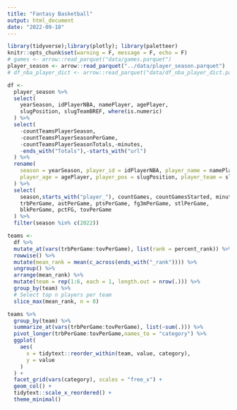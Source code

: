 ```yaml
---
title: "Fantasy Basketball"
output: html_document
date: "2022-09-18"
---
```


```r
library(tidyverse);library(plotly); library(paletteer)
knitr::opts_chunk$set(warning = F, message = F, echo = F)
# games <- arrow::read_parquet("data/games.parquet")
player_season <- arrow::read_parquet("../data/player_season.parquet")
# df_nba_player_dict <- arrow::read_parquet("data/df_nba_player_dict.parquet")
```


```r
df <-
  player_season %>%
  select(
    yearSeason, idPlayerNBA, namePlayer, agePlayer, 
    slugPosition, slugTeamBREF, where(is.numeric)
  ) %>%
  select(
    -countTeamsPlayerSeason,
    -countTeamsPlayerSeasonPerGame,
    -countTeamsPlayerSeasonTotals,-minutes,
    -ends_with("Totals"),-starts_with("url")
  ) %>%
  rename(
    season = yearSeason, player_id = idPlayerNBA, player_name = namePlayer,
    player_age = agePlayer, player_pos = slugPosition, player_team = slugTeamBREF
  ) %>%
  select(
    season,starts_with("player_"), countGames, countGamesStarted, minutesPerGame,
    trbPerGame, astPerGame, ptsPerGame, fg3mPerGame, stlPerGame, 
    blkPerGame, pctFG, tovPerGame
  ) %>%
  filter(season %in% c(2022)) 
```


```r

teams <-
  df %>%
  mutate_at(vars(trbPerGame:tovPerGame), list(rank = percent_rank)) %>%
  rowwise() %>%
  mutate(mean_rank = mean(c_across(ends_with("_rank")))) %>%
  ungroup() %>%
  arrange(mean_rank) %>%
  mutate(team = rep(1:6, each = 1, length.out = nrow(.))) %>%
  group_by(team) %>%
  # Select top n players per team
  slice_max(mean_rank, n = 8) 


```


```r

teams %>%
  group_by(team) %>%
  summarize_at(vars(trbPerGame:tovPerGame), list(~sum(.))) %>%
  pivot_longer(trbPerGame:tovPerGame,names_to = "category") %>%
  ggplot(
    aes(
      x = tidytext::reorder_within(team, value, category), 
      y = value
    )
  ) +
  facet_grid(vars(category), scales = "free_x") +
  geom_col() +
  tidytext::scale_x_reordered() +
  theme_minimal()

```

